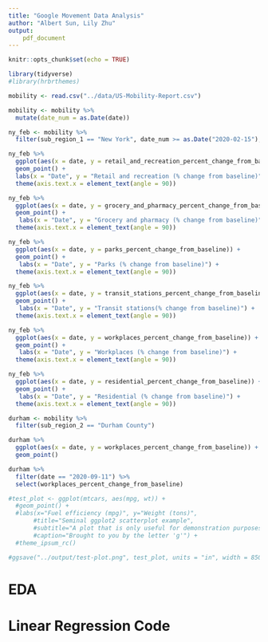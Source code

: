 ```yaml
---
title: "Google Movement Data Analysis"
author: "Albert Sun, Lily Zhu"
output: 
    pdf_document
---
```


```r
knitr::opts_chunk$set(echo = TRUE)
```

```r
library(tidyverse)
#library(hrbrthemes)
```

```r
mobility <- read.csv("../data/US-Mobility-Report.csv")
```

```r
mobility <- mobility %>% 
  mutate(date_num = as.Date(date))
```

```r
ny_feb <- mobility %>%
  filter(sub_region_1 == "New York", date_num >= as.Date("2020-02-15"), date_num < as.Date("2020-03-01"))
```

```r
ny_feb %>%
  ggplot(aes(x = date, y = retail_and_recreation_percent_change_from_baseline)) +
  geom_point() + 
  labs(x = "Date", y = "Retail and recreation (% change from baseline)") +
  theme(axis.text.x = element_text(angle = 90))

ny_feb %>%
  ggplot(aes(x = date, y = grocery_and_pharmacy_percent_change_from_baseline)) +
  geom_point() +
   labs(x = "Date", y = "Grocery and pharmacy (% change from baseline)") +
  theme(axis.text.x = element_text(angle = 90))

ny_feb %>%
  ggplot(aes(x = date, y = parks_percent_change_from_baseline)) +
  geom_point() +
   labs(x = "Date", y = "Parks (% change from baseline)") +
  theme(axis.text.x = element_text(angle = 90))

ny_feb %>%
  ggplot(aes(x = date, y = transit_stations_percent_change_from_baseline)) +
  geom_point() +
   labs(x = "Date", y = "Transit stations(% change from baseline)") +
  theme(axis.text.x = element_text(angle = 90))

ny_feb %>%
  ggplot(aes(x = date, y = workplaces_percent_change_from_baseline)) +
  geom_point() +
   labs(x = "Date", y = "Workplaces (% change from baseline)") +
  theme(axis.text.x = element_text(angle = 90))

ny_feb %>%
  ggplot(aes(x = date, y = residential_percent_change_from_baseline)) +
  geom_point() +
   labs(x = "Date", y = "Residential (% change from baseline)") +
  theme(axis.text.x = element_text(angle = 90))
```

```r
durham <- mobility %>%
  filter(sub_region_2 == "Durham County")

durham %>%
  ggplot(aes(x = date, y = workplaces_percent_change_from_baseline)) +
  geom_point()

durham %>%
  filter(date == "2020-09-11") %>%
  select(workplaces_percent_change_from_baseline)
```


```r
#test_plot <- ggplot(mtcars, aes(mpg, wt)) +
  #geom_point() +
  #labs(x="Fuel efficiency (mpg)", y="Weight (tons)",
       #title="Seminal ggplot2 scatterplot example",
       #subtitle="A plot that is only useful for demonstration purposes",
       #caption="Brought to you by the letter 'g'") +
  #theme_ipsum_rc()
```

```r
#ggsave("../output/test-plot.png", test_plot, units = "in", width = 850/100, height = 600/100 )
```

# EDA 


# Linear Regression Code

